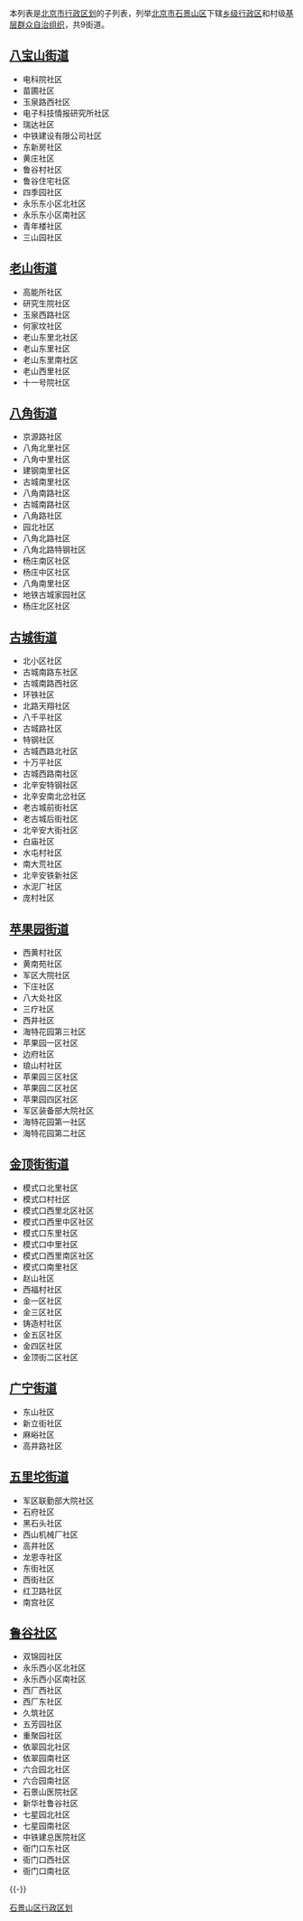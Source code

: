 本列表是[[北京市行政区划|北京市行政区划]]的子列表，列举[[北京市|北京市]][[石景山区|石景山区]]下辖[[乡级行政区|乡级行政区]]和村级[[基层群众自治组织|基层群众自治组织]]，共9街道。

==[[八宝山街道|八宝山街道]]==
*电科院社区
*苗圃社区
*玉泉路西社区
*电子科技情报研究所社区
*瑞达社区
*中铁建设有限公司社区
*东新房社区
*黄庄社区
*鲁谷村社区
*鲁谷住宅社区
*四季园社区
*永乐东小区北社区
*永乐东小区南社区
*青年楼社区
*三山园社区

==[[老山街道|老山街道]]==
*高能所社区
*研究生院社区
*玉泉西路社区
*何家坟社区
*老山东里北社区
*老山东里社区
*老山东里南社区
*老山西里社区
*十一号院社区

==[[八角街道|八角街道]]==
*京源路社区
*八角北里社区
*八角中里社区
*建钢南里社区
*古城南里社区
*八角南路社区
*古城南路社区
*八角路社区
*园北社区
*八角北路社区
*八角北路特钢社区
*杨庄南区社区
*杨庄中区社区
*八角南里社区
*地铁古城家园社区
*杨庄北区社区

==[[古城街道|古城街道]]==
*北小区社区
*古城南路东社区
*古城南路西社区
*环铁社区
*北路天翔社区
*八千平社区
*古城路社区
*特钢社区
*古城西路北社区
*十万平社区
*古城西路南社区
*北辛安特钢社区
*北辛安南北岔社区
*老古城前街社区
*老古城后街社区
*北辛安大街社区
*白庙社区
*水屯村社区
*南大荒社区
*北辛安铁新社区
*水泥厂社区
*庞村社区

==[[苹果园街道|苹果园街道]]==
*西黄村社区
*黄南苑社区
*军区大院社区
*下庄社区
*八大处社区
*三疗社区
*西井社区
*海特花园第三社区
*苹果园一区社区
*边府社区
*琅山村社区
*苹果园三区社区
*苹果园二区社区
*苹果园四区社区
*军区装备部大院社区
*海特花园第一社区
*海特花园第二社区

==[[金顶街街道|金顶街街道]]==
*模式口北里社区
*模式口村社区
*模式口西里北区社区
*模式口西里中区社区
*模式口东里社区
*模式口中里社区
*模式口西里南区社区
*模式口南里社区
*赵山社区
*西福村社区
*金一区社区
*金三区社区
*铸造村社区
*金五区社区
*金四区社区
*金顶街二区社区

==[[广宁街道|广宁街道]]==
*东山社区
*新立街社区
*麻峪社区
*高井路社区

==[[五里坨街道|五里坨街道]]==
*军区联勤部大院社区
*石府社区
*黑石头社区
*西山机械厂社区
*高井社区
*龙恩寺社区
*东街社区
*西街社区
*红卫路社区
*南宫社区

==[[鲁谷社区|鲁谷社区]]==
*双锦园社区
*永乐西小区北社区
*永乐西小区南社区
*西厂西社区
*西厂东社区
*久筑社区
*五芳园社区
*重聚园社区
*依翠园北社区
*依翠园南社区
*六合园北社区
*六合园南社区
*石景山医院社区
*新华社鲁谷社区
*七星园北社区
*七星园南社区
*中铁建总医院社区
*衙门口东社区
*衙门口西社区
*衙门口南社区

{{-}}
{{石景山区行政区划}}

[[Category:石景山区行政区划|]]